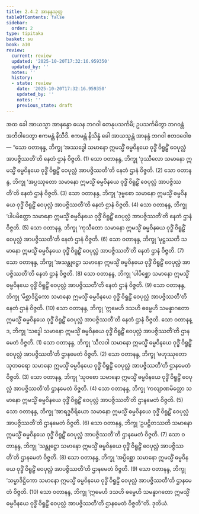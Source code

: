 ```yaml
---
title: 2.4.2 အာနန္ဒသုတ္တ
tableOfContents: false
sidebar:
  order: 2
type: tipitaka
basket: su
book: a10
review:
  current: review
  updated: '2025-10-20T17:32:16.959350'
  updated_by: ''
  notes: ''
  history:
  - state: review
    date: '2025-10-20T17:32:16.959350'
    updated_by: ''
    notes: ''
    previous_state: draft
---
```



<DynamicBreadcrumb />


<ReviewStatus review={frontmatter.review} showDetails={true} />

<HypothesisAnnotation frontmatter={frontmatter} />

<Division number="82" book="a10" e="ch" v="17" p="377">

<Paragraph number="613" book="a10">
အထ ခေါ အာယသ္မာ အာနန္ဒော ယေန ဘဂဝါ တေနုပသင်္ကမိ; ဥပသင်္ကမိတွာ ဘဂဝန္တံ အဘိဝါဒေတွာ ဧကမန္တံ နိသီဒိ. ဧကမန္တံ နိသိန္နံ ခေါ အာယသ္မန္တံ အာနန္ဒံ ဘဂဝါ ဧတဒဝေါစ—
</Paragraph>

<Paragraph number="614" book="a10">
“သော ဝတာနန္ဒ, ဘိက္ခု ‘အဿဒ္ဓေါ သမာနော ဣမသ္မိံ ဓမ္မဝိနယေ ဝုဒ္ဓိံ ဝိရူဠှိံ ဝေပုလ္လံ အာပဇ္ဇိဿတီ’တိ နေတံ ဌာနံ ဝိဇ္ဇတိ. (1)
</Paragraph>

<Paragraph number="615" book="a10">
သော ဝတာနန္ဒ, ဘိက္ခု ‘ဒုဿီလော သမာနော ဣမသ္မိံ ဓမ္မဝိနယေ ဝုဒ္ဓိံ ဝိရူဠှိံ ဝေပုလ္လံ အာပဇ္ဇိဿတီ’တိ နေတံ ဌာနံ ဝိဇ္ဇတိ. (2)
</Paragraph>

<Paragraph number="616" book="a10">
သော ဝတာနန္ဒ, ဘိက္ခု ‘အပ္ပဿုတော သမာနော ဣမသ္မိံ ဓမ္မဝိနယေ ဝုဒ္ဓိံ ဝိရူဠှိံ ဝေပုလ္လံ အာပဇ္ဇိဿတီ’တိ နေတံ ဌာနံ ဝိဇ္ဇတိ. (3)
</Paragraph>

<Paragraph number="617" book="a10">
သော ဝတာနန္ဒ, ဘိက္ခု ‘ဒုဗ္ဗစော သမာနော ဣမသ္မိံ ဓမ္မဝိနယေ ဝုဒ္ဓိံ ဝိရူဠှိံ ဝေပုလ္လံ အာပဇ္ဇိဿတီ’တိ နေတံ ဌာနံ ဝိဇ္ဇတိ. (4)
</Paragraph>

<Paragraph number="618" book="a10">
သော ဝတာနန္ဒ, ဘိက္ခု ‘ပါပမိတ္တော သမာနော ဣမသ္မိံ ဓမ္မဝိနယေ ဝုဒ္ဓိံ ဝိရူဠှိံ ဝေပုလ္လံ အာပဇ္ဇိဿတီ’တိ နေတံ ဌာနံ ဝိဇ္ဇတိ. (5)
</Paragraph>

<Paragraph number="619" book="a10">
သော ဝတာနန္ဒ, ဘိက္ခု ‘ကုသီတော သမာနော ဣမသ္မိံ ဓမ္မဝိနယေ ဝုဒ္ဓိံ ဝိရူဠှိံ ဝေပုလ္လံ အာပဇ္ဇိဿတီ’တိ နေတံ ဌာနံ ဝိဇ္ဇတိ. (6)
</Paragraph>

<Paragraph number="620" book="a10">
သော ဝတာနန္ဒ, ဘိက္ခု ‘မုဋ္ဌဿတိ သမာနော ဣမသ္မိံ ဓမ္မဝိနယေ ဝုဒ္ဓိံ ဝိရူဠှိံ ဝေပုလ္လံ အာပဇ္ဇိဿတီ’တိ နေတံ ဌာနံ ဝိဇ္ဇတိ. (7)
</Paragraph>

<Paragraph number="621" book="a10">
သော ဝတာနန္ဒ, ဘိက္ခု ‘အသန္တုဋ္ဌော သမာနော ဣမသ္မိံ ဓမ္မဝိနယေ ဝုဒ္ဓိံ ဝိရူဠှိံ ဝေပုလ္လံ အာပဇ္ဇိဿတီ’တိ နေတံ ဌာနံ ဝိဇ္ဇတိ. (8)
</Paragraph>

<Paragraph number="622" book="a10">
သော ဝတာနန္ဒ, ဘိက္ခု ‘ပါပိစ္ဆော သမာနော ဣမသ္မိံ ဓမ္မဝိနယေ ဝုဒ္ဓိံ ဝိရူဠှိံ ဝေပုလ္လံ အာပဇ္ဇိဿတီ’တိ နေတံ ဌာနံ ဝိဇ္ဇတိ. (9)
</Paragraph>

<Paragraph number="623" book="a10">
သော ဝတာနန္ဒ, ဘိက္ခု ‘မိစ္ဆာဒိဋ္ဌိကော သမာနော ဣမသ္မိံ ဓမ္မဝိနယေ ဝုဒ္ဓိံ ဝိရူဠှိံ ဝေပုလ္လံ အာပဇ္ဇိဿတီ’တိ နေတံ ဌာနံ ဝိဇ္ဇတိ. (10)
</Paragraph>

<Paragraph number="624" book="a10">
သော ဝတာနန္ဒ, ဘိက္ခု ‘ဣမေဟိ ဒသဟိ ဓမ္မေဟိ သမန္နာဂတော ဣမသ္မိံ ဓမ္မဝိနယေ ဝုဒ္ဓိံ ဝိရူဠှိံ ဝေပုလ္လံ အာပဇ္ဇိဿတီ’တိ နေတံ ဌာနံ ဝိဇ္ဇတိ.
</Paragraph>

<Paragraph number="625" book="a10">
သော ဝတာနန္ဒ, ဘိက္ခု ‘သဒ္ဓေါ သမာနော ဣမသ္မိံ ဓမ္မဝိနယေ ဝုဒ္ဓိံ ဝိရူဠှိံ ဝေပုလ္လံ အာပဇ္ဇိဿတီ’တိ ဌာနမေတံ ဝိဇ္ဇတိ. (1)
</Paragraph>

<Paragraph number="626" book="a10">
သော ဝတာနန္ဒ, ဘိက္ခု ‘သီလဝါ သမာနော ဣမသ္မိံ ဓမ္မဝိနယေ ဝုဒ္ဓိံ ဝိရူဠှိံ ဝေပုလ္လံ အာပဇ္ဇိဿတီ’တိ ဌာနမေတံ ဝိဇ္ဇတိ. (2)
</Paragraph>

<Paragraph number="627" book="a10">
သော ဝတာနန္ဒ, ဘိက္ခု ‘ဗဟုဿုတော သုတဓရော သမာနော ဣမသ္မိံ ဓမ္မဝိနယေ ဝုဒ္ဓိံ ဝိရူဠှိံ ဝေပုလ္လံ အာပဇ္ဇိဿတီ’တိ ဌာနမေတံ ဝိဇ္ဇတိ. (3)
</Paragraph>

<Paragraph number="628" book="a10">
သော ဝတာနန္ဒ, ဘိက္ခု ‘သုဝစော သမာနော ဣမသ္မိံ ဓမ္မဝိနယေ ဝုဒ္ဓိံ ဝိရူဠှိံ ဝေပုလ္လံ အာပဇ္ဇိဿတီ’တိ ဌာနမေတံ ဝိဇ္ဇတိ. (4)
</Paragraph>

<Paragraph number="629" book="a10">
သော ဝတာနန္ဒ, ဘိက္ခု ‘ကလျာဏမိတ္တော သမာနော ဣမသ္မိံ ဓမ္မဝိနယေ ဝုဒ္ဓိံ ဝိရူဠှိံ ဝေပုလ္လံ အာပဇ္ဇိဿတီ’တိ ဌာနမေတံ ဝိဇ္ဇတိ. (5)
</Paragraph>

<Paragraph number="630" book="a10">
သော ဝတာနန္ဒ, ဘိက္ခု ‘အာရဒ္ဓဝီရိယော သမာနော ဣမသ္မိံ ဓမ္မဝိနယေ ဝုဒ္ဓိံ ဝိရူဠှိံ ဝေပုလ္လံ အာပဇ္ဇိဿတီ’တိ ဌာနမေတံ ဝိဇ္ဇတိ. (6)
</Paragraph>

<Paragraph number="631" book="a10">
သော ဝတာနန္ဒ, ဘိက္ခု ‘ဥပဋ္ဌိတဿတိ သမာနော ဣမသ္မိံ ဓမ္မဝိနယေ ဝုဒ္ဓိံ ဝိရူဠှိံ ဝေပုလ္လံ အာပဇ္ဇိဿတီ’တိ ဌာနမေတံ ဝိဇ္ဇတိ. (7)
</Paragraph>

<Paragraph number="632" book="a10">
သော ဝတာနန္ဒ, ဘိက္ခု ‘သန္တုဋ္ဌော သမာနော ဣမသ္မိံ ဓမ္မဝိနယေ ဝုဒ္ဓိံ ဝိရူဠှိံ ဝေပုလ္လံ အာပဇ္ဇိဿတီ’တိ ဌာနမေတံ ဝိဇ္ဇတိ. (8)
</Paragraph>

<Paragraph number="633" book="a10">
သော ဝတာနန္ဒ, ဘိက္ခု ‘အပ္ပိစ္ဆော သမာနော ဣမသ္မိံ ဓမ္မဝိနယေ ဝုဒ္ဓိံ ဝိရူဠှိံ ဝေပုလ္လံ အာပဇ္ဇိဿတီ’တိ ဌာနမေတံ ဝိဇ္ဇတိ. (9)
</Paragraph>

<Paragraph number="634" book="a10">
သော ဝတာနန္ဒ, ဘိက္ခု ‘သမ္မာဒိဋ္ဌိကော သမာနော ဣမသ္မိံ ဓမ္မဝိနယေ ဝုဒ္ဓိံ ဝိရူဠှိံ ဝေပုလ္လံ အာပဇ္ဇိဿတီ’တိ ဌာနမေတံ ဝိဇ္ဇတိ. (10)
</Paragraph>

<Paragraph number="635" book="a10">
သော ဝတာနန္ဒ, ဘိက္ခု ‘ဣမေဟိ ဒသဟိ ဓမ္မေဟိ သမန္နာဂတော ဣမသ္မိံ ဓမ္မဝိနယေ ဝုဒ္ဓိံ ဝိရူဠှိံ ဝေပုလ္လံ အာပဇ္ဇိဿတီ’တိ ဌာနမေတံ ဝိဇ္ဇတီ”တိ.

</Paragraph>
</Division>

<Paragraph number="636" type="center" book="a10">
ဒုတိယံ.
</Paragraph>